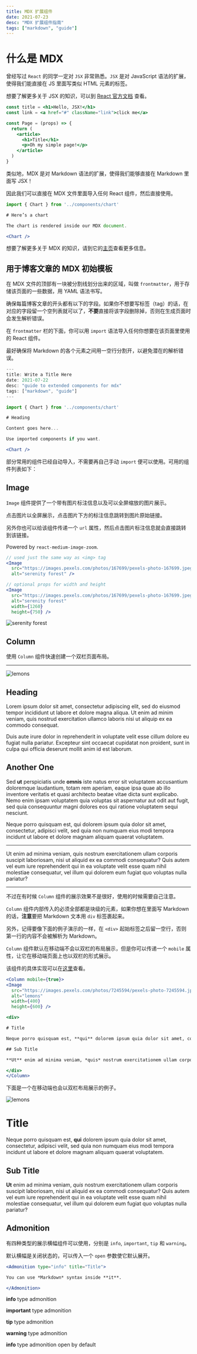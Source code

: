 ```yaml
---
title: MDX 扩展组件
date: 2021-07-23
desc: "MDX 扩展组件指南"
tags: ["markdown", "guide"]
---
```


# 什么是 MDX

曾经写过 `React` 的同学一定对 `JSX` 非常熟悉。`JSX` 是对 JavaScript 语法的扩展，使得我们能直接在 JS 里面写类似 HTML 元素的标签。

想要了解更多关于 JSX 的知识，可以到 [React 官方文档][0] 查看。

```jsx
const title = <h1>Hello, JSX!</h1>
const link = <a href="#" className="link">click me</a>

const Page = (props) => {
  return (
    <article>
      <h1>Title</h1>
      <p>Oh my simple page!</p>
    </article>
  )
}
```

类似地，MDX 是对 Markdown 语法的扩展，使得我们能够直接在 Markdown 里面写 JSX！

因此我们可以直接在 MDX 文件里面导入任何 React 组件，然后直接使用。

```jsx
import { Chart } from '../components/chart'

# Here’s a chart

The chart is rendered inside our MDX document.

<Chart />
```

想要了解更多关于 MDX 的知识，请到它的[主页][1]查看更多信息。

## 用于博客文章的 MDX 初始模板

在 MDX 文件的顶部有一块被分割线划分出来的区域，叫做 `frontmatter`，用于存储该页面的一些数据，用 YAML 语法书写。

确保每篇博客文章的开头都有以下的字段。如果你不想要写标签（tag）的话，在对应的字段留一个空列表就可以了，**不要**直接将该字段删除掉，否则在生成页面时会发生解析错误。

在 `frontmatter` 栏的下面，你可以用 `import` 语法导入任何你想要在该页面里使用的 React 组件。

最好确保将 Markdown 的各个元素之间用一空行分割开，以避免潜在的解析错误。

```jsx
---
title: Write a Title Here
date: 2021-07-22
desc: "guide to extended components for mdx"
tags: ["markdown", "guide"]
---

import { Chart } from '../components/chart'

# Heading

Content goes here...

Use imported components if you want.

<Chart />
```

部分常用的组件已经自动导入，不需要再自己手动 `import` 便可以使用。可用的组件列表如下：

## Image

`Image` 组件提供了一个带有图片标注信息以及可以全屏缩放的图片展示。

点击图片以全屏展示，点击图片下方的标注信息跳转到图片原始链接。

另外你也可以给该组件传递一个 `url` 属性，然后点击图片标注信息就会直接跳转到该链接。

Powered by `react-medium-image-zoom`.

```jsx
// used just the same way as <img> tag
<Image
  src="https://images.pexels.com/photos/167699/pexels-photo-167699.jpeg?auto=compress"
  alt="serenity forest" />

// optional props for width and height
<Image
  src="https://images.pexels.com/photos/167699/pexels-photo-167699.jpeg?auto=compress"
  alt="serenity forest"
  width={1260}
  height={750} />
```

<Image
  src="https://images.pexels.com/photos/167699/pexels-photo-167699.jpeg?auto=compress"
  alt="serenity forest"
  width={1260}
  height={750} />


## Column

使用 `Column` 组件快速创建一个双栏页面布局。

---

<Column>
<Image
  src="https://images.pexels.com/photos/7245594/pexels-photo-7245594.jpeg"
  alt="lemons"
  width={400}
  height={600} />

<div>

## Heading

Lorem ipsum dolor sit amet, consectetur adipiscing elit, sed do eiusmod tempor incididunt ut labore et dolore magna aliqua. Ut enim ad minim veniam, quis nostrud exercitation ullamco laboris nisi ut aliquip ex ea commodo consequat.

Duis aute irure dolor in reprehenderit in voluptate velit esse cillum dolore eu fugiat nulla pariatur. Excepteur sint occaecat cupidatat non proident, sunt in culpa qui officia deserunt mollit anim id est laborum.

</div>

<div>

## Another One

Sed **ut** perspiciatis unde **omnis** iste natus error sit voluptatem accusantium doloremque laudantium, totam rem aperiam, eaque ipsa quae ab illo inventore veritatis et quasi architecto beatae vitae dicta sunt explicabo. Nemo enim ipsam voluptatem quia voluptas sit aspernatur aut odit aut fugit, sed quia consequuntur magni dolores eos qui ratione voluptatem sequi nesciunt.

</div>

<div>

Neque porro quisquam est, qui dolorem ipsum quia dolor sit amet, consectetur, adipisci velit, sed quia non numquam eius modi tempora incidunt ut labore et dolore magnam aliquam quaerat voluptatem.

---

Ut enim ad minima veniam, quis nostrum exercitationem ullam corporis suscipit laboriosam, nisi ut aliquid ex ea commodi consequatur? Quis autem vel eum iure reprehenderit qui in ea voluptate velit esse quam nihil molestiae consequatur, vel illum qui dolorem eum fugiat quo voluptas nulla pariatur?

</div>
</Column>

---

不过在有时候 `Column` 组件的展示效果不是很好，使用的时候需要自己注意。

`Column` 组件内部传入的必须全部都是块级的元素，如果你想在里面写 Markdown 的话，**注意**要把 Markdown 文本用 `div` 标签裹起来。

另外，记得要像下面的例子演示的一样，在 `<div>` 起始标签之后留一空行，否则第一行的内容不会被解析为 Markdown。

`Column` 组件默认在移动端不会以双栏的布局展示，但是你可以传递一个 `mobile` 属性，让它在移动端页面上也以双栏的形式展示。

该组件的具体实现可以在[这里][2]查看。

```jsx
<Column mobile={true}>
<Image
  src="https://images.pexels.com/photos/7245594/pexels-photo-7245594.jpeg"
  alt="lemons"
  width={400}
  height={600} />

<div>

# Title

Neque porro quisquam est, **qui** dolorem ipsum quia dolor sit amet, consectetur, adipisci velit, sed quia non numquam eius modi tempora incidunt ut labore et dolore magnam aliquam quaerat voluptatem.

## Sub Title

**Ut** enim ad minima veniam, *quis* nostrum exercitationem ullam corporis suscipit laboriosam, nisi ut aliquid ex ea commodi consequatur? Quis autem vel eum iure reprehenderit qui in ea voluptate velit esse quam nihil molestiae consequatur, vel illum qui dolorem eum fugiat quo voluptas nulla pariatur?

</div>
</Column>
```

下面是一个在移动端也会以双栏布局展示的例子。

<Column mobile={true}>
<Image
  src="https://images.pexels.com/photos/7245594/pexels-photo-7245594.jpeg"
  alt="lemons"
  width={400}
  height={600} />

<div>

# Title

Neque porro quisquam est, **qui** dolorem ipsum quia dolor sit amet, consectetur, adipisci velit, sed quia non numquam eius modi tempora incidunt ut labore et dolore magnam aliquam quaerat voluptatem.

## Sub Title

**Ut** enim ad minima veniam, *quis* nostrum exercitationem ullam corporis suscipit laboriosam, nisi ut aliquid ex ea commodi consequatur? Quis autem vel eum iure reprehenderit qui in ea voluptate velit esse quam nihil molestiae consequatur, vel illum qui dolorem eum fugiat quo voluptas nulla pariatur?

</div>
</Column>

## Admonition

有四种类型的展示横幅组件可以使用，分别是 `info`, `important`, `tip` 和 `warning`。

默认横幅是关闭状态的，可以传入一个 `open` 参数使它默认展开。

```jsx
<Admonition type="info" title="Title">

You can use *Markdown* syntax inside **it**.

</Admonition>
```

<Admonition type="info" title="信息">

**info** type admonition

</Admonition>


<Admonition type="important" title="重要">

**important** type admonition

</Admonition>

<Admonition type="tip" title="提示">

**tip** type admonition

</Admonition>

<Admonition type="warning" title="警告">

**warning** type admonition

</Admonition>

<Admonition type="INFO" title="默认展开" open>

**info** type admonition open by default

</Admonition>

[0]: https://reactjs.org/docs/introducing-jsx.html
[1]: https://mdxjs.com/
[2]: https://github.com/TunkShif/gatsby-theme-blog-asmar/blob/master/src/components/markdown/column.js